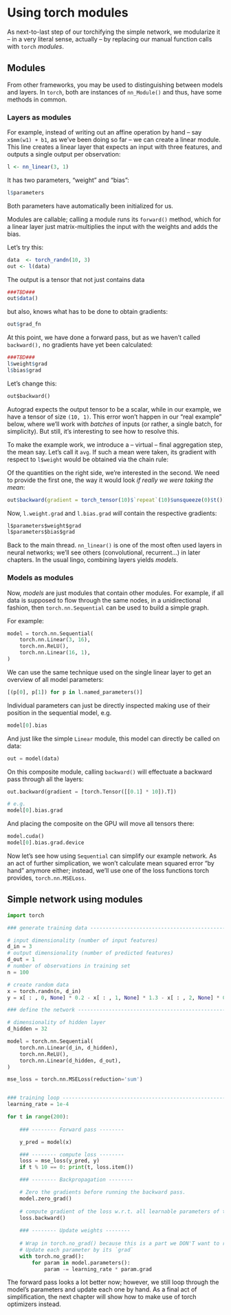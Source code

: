 # Using torch modules {#simple_net_modules}

As next-to-last step of our torchifying the simple network, we modularize it -- in a very literal sense, actually -- by
replacing our manual function calls with `torch` *modules*.

## Modules

From other frameworks, you may be used to distinguishing between models and layers. In `torch`, both are instances of
`nn_Module()` and thus, have some methods in common.

### Layers as modules

For example, instead of writing out an affine operation by hand -- say `x$mm(w1) + b1`, as we've been doing so far -- we can
create a linear module. This line creates a linear layer that expects an input with three features, and outputs a single
output per observation:

```r
l <- nn_linear(3, 1)
```

It has two parameters, "weight" and "bias":

```r
l$parameters
```

Both parameters have automatically been initialized for us.

Modules are callable; calling a module runs its `forward()` method, which for a linear layer just matrix-multiplies the input
with the weights and adds the bias.

Let's try this:

```r
data  <- torch_randn(10, 3)
out <- l(data)
```

The output is a tensor that not just contains data

```r
###TBD###
out$data()
```

but also, knows what has to be done to obtain gradients:

```r
out$grad_fn
```

At this point, we have done a forward pass, but as we haven't called `backward(),` no gradients have yet been calculated:

```r
###TBD###
l$weight$grad
l$bias$grad
```

Let's change this:

```python
out$backward()
```

Autograd expects the output tensor to be a scalar, while in our example, we have a tensor of size `(10, 1)`. This error won't
happen in our "real example" below, where we'll work with *batches* of inputs (or rather, a single batch, for simplicity). But
still, it's interesting to see how to resolve this.

To make the example work, we introduce a -- virtual -- final aggregation step, the mean say. Let's call it `avg`. If such a
mean were taken, its gradient with respect to `l$weight` would be obtained via the chain rule:

\begin{equation*} 
 \frac{\partial avg}{\partial w} = \frac{\partial avg}{\partial out}  \frac{\partial out}{\partial w}
 (\#eq:backwardgradient)
\end{equation*}

Of the quantities on the right side, we're interested in the second. We need to provide the first one, the way it would look
*if really we were taking the mean*:

```r
out$backward(gradient = torch_tensor(10)$`repeat`(10)$unsqueeze(0)$t())
```

Now, `l.weight.grad` and `l.bias.grad` *will* contain the respective gradients:

```python
l$parameters$weight$grad
l$parameters$bias$grad
```

Back to the main thread. `nn_linear()` is one of the most often used layers in neural networks; we'll see others
(convolutional, recurrent...) in later chapters. In the usual lingo, combining layers yields *models*.

### Models as modules

Now, *models* are just modules that contain other modules. For example, if all data is supposed to flow through the same
nodes, in a unidirectional fashion, then `torch.nn.Sequential` can be used to build a simple graph.

For example:

```python
model = torch.nn.Sequential(
    torch.nn.Linear(3, 16),
    torch.nn.ReLU(),
    torch.nn.Linear(16, 1),
)
```

We can use the same technique used on the single linear layer to get an overview of all model parameters:

```python
[(p[0], p[1]) for p in l.named_parameters()]
```

Individual parameters can just be directly inspected making use of their position in the sequential model, e.g.

```python
model[0].bias
```

And just like the simple `Linear` module, this model can directly be called on data:

```python
out = model(data)
```

On this composite module, calling `backward()` will effectuate a backward pass through all the layers:

```python
out.backward(gradient = [torch.Tensor([[0.1] * 10]).T])

# e.g.
model[0].bias.grad
```

And placing the composite on the GPU will move all tensors there:

```python
model.cuda()
model[0].bias.grad.device
```

Now let's see how using `Sequential` can simplify our example network. As an act of further simplication, we won't calculate
mean squared error "by hand" anymore either; instead, we'll use one of the loss functions torch provides, `torch.nn.MSELoss`.

## Simple network using modules

```python
import torch

### generate training data -----------------------------------------------------

# input dimensionality (number of input features)
d_in = 3
# output dimensionality (number of predicted features)
d_out = 1
# number of observations in training set
n = 100

# create random data
x = torch.randn(n, d_in) 
y = x[ : , 0, None] * 0.2 - x[ : , 1, None] * 1.3 - x[ : , 2, None] * 0.5 + torch.randn(n, 1)

### define the network ---------------------------------------------------------

# dimensionality of hidden layer
d_hidden = 32

model = torch.nn.Sequential(
    torch.nn.Linear(d_in, d_hidden),
    torch.nn.ReLU(),
    torch.nn.Linear(d_hidden, d_out),
)

mse_loss = torch.nn.MSELoss(reduction='sum')


### training loop --------------------------------------------------------------
learning_rate = 1e-4

for t in range(200):
    
    ### -------- Forward pass -------- 

    y_pred = model(x)

    ### -------- compute loss -------- 
    loss = mse_loss(y_pred, y)
    if t % 10 == 0: print(t, loss.item())

    ### -------- Backpropagation -------- 

    # Zero the gradients before running the backward pass.
    model.zero_grad()
    
    # compute gradient of the loss w.r.t. all learnable parameters of the model
    loss.backward()
 
    ### -------- Update weights -------- 
    
    # Wrap in torch.no_grad() because this is a part we DON'T want to record for automatic gradient computation
    # Update each parameter by its `grad`
    with torch.no_grad():
        for param in model.parameters():
            param -= learning_rate * param.grad

```

The forward pass looks a lot better now; however, we still loop through the model's parameters and update each one by hand. As
a final act of simplification, the next chapter will show how to make use of torch optimizers instead.
